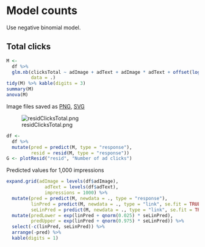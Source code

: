 # Model counts

Use negative binomial model.


## Total clicks

```r
M <-
  df %>% 
  glm.nb(clicksTotal ~ adImage + adText + adImage * adText + offset(log(impressions)), 
         data = .)
tidy(M) %>% kable(digits = 3)
summary(M)
anova(M)
```

Image files saved as [PNG](../figures/residClicksTotal.png), [SVG](../figures/residClicksTotal.svg)

![residClicksTotal.png](../figures/residClicksTotal.png)

```r
df <-
  df %>% 
  mutate(pred = predict(M, type = "response"),
         resid = resid(M, type = "response"))
G <- plotResid("resid", "Number of ad clicks")
```

Predicted values for 1,000 impressions

```r
expand.grid(adImage = levels(df$adImage), 
              adText = levels(df$adText), 
              impressions = 1000) %>% 
  mutate(pred = predict(M, newdata = ., type = "response"),
         linPred = predict(M, newdata = ., type = "link", se.fit = TRUE)[["fit"]],
         seLinPred = predict(M, newdata = ., type = "link", se.fit = TRUE)[["se.fit"]]) %>% 
  mutate(predLower = exp(linPred + qnorm(0.025) * seLinPred),
         predUpper = exp(linPred + qnorm(0.975) * seLinPred)) %>% 
  select(-c(linPred, seLinPred)) %>% 
  arrange(-pred) %>% 
  kable(digits = 1)
```
